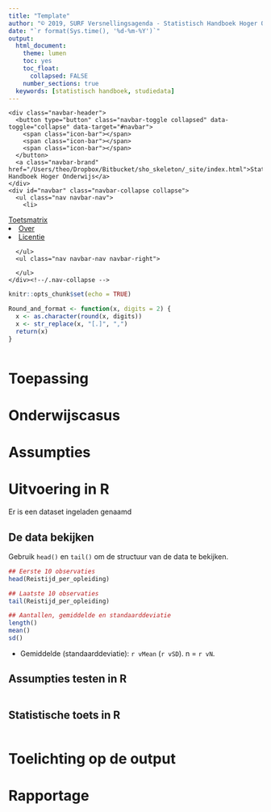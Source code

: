 ```yaml
---
title: "Template"
author: "© 2019, SURF Versnellingsagenda - Statistisch Handboek Hoger Onderwijs"
date: "`r format(Sys.time(), '%d-%m-%Y')`"
output:
  html_document:
    theme: lumen
    toc: yes
    toc_float: 
      collapsed: FALSE 
    number_sections: true
  keywords: [statistisch handboek, studiedata]
---
```


<style>
<!--html_preserve-->/* Stylesheet Statistisch Handboek */


/* Casus */
#casus {
    display: block;
    padding: 9.5px;
    margin: 0 0 10px;
    font-size: 14px;
    line-height: 2;
    color: #000000;
    background-color: #f5f5f5;
    border: 1px solid #158CBA;
    border-radius: 4px;
}

/* Empty data */
.empty{
    display: block;
    color: #FF0000;
}

/* Klippy */
.btn-klippy .octicon {
    display: inline-block;
    margin: 2px;
    padding: 2px;
    width: 15px !important;
}

/* Main container */
.main-container {
    margin-top: 50px;
}

/* Toetsmatrix */
table.toetsmatrix {
    text-align: center;
    margin: 5px;
    padding: 5px;
}


td.header1 {
    font-weight: bold;
    color: #FFFFFF;
    background-color: #158CBA;
    text-align: center;
}

td.header2 {
    font-weight: bold;
    color: #FFFFFF;
    background-color: #A6A6A6;
    text-align: center;
}

td.header3 {
    font-weight: bold;
    background-color: #D9D9D9;
    text-align: center;
}

table.toetsmatrix td {
    border-color: #000000 !important;
    padding: 10px;
}

td.innercell{
    border: 1px solid #000000;
}

td.innercell a {
    text-decoration: none;
}

td.innercell a:hover {
    text-decoration: underline;
}

td.published {
    color: #158cba;
}

td.unpublished, td.unpublished a {
    color: #A6A6A6;
}

td.unpublished a:hover {
    color: #A6A6A6;
    text-decoration: none;
}

/* Footer */
#footer {
 color: #808080
 background-image: url('images/VPO_logo_studiedata.png');;
 background-repeat: no-repeat;
 background-position: right;
 background-size: 230px auto;
 padding-right: 242px;
}

</style>

<div class="navbar navbar-default  navbar-fixed-top" role="navigation">
  <div class="container">
    <div class="navbar-header">
      <button type="button" class="navbar-toggle collapsed" data-toggle="collapse" data-target="#navbar">
        <span class="icon-bar"></span>
        <span class="icon-bar"></span>
        <span class="icon-bar"></span>
      </button>
      <a class="navbar-brand" href="/Users/theo/Dropbox/Bitbucket/sho_skeleton/_site/index.html">Statistisch Handboek Hoger Onderwijs</a>
    </div>
    <div id="navbar" class="navbar-collapse collapse">
      <ul class="nav navbar-nav">
        <li>
  <a href="/Users/theo/Dropbox/Bitbucket/sho_skeleton/_site/Toetsmatrix.html">Toetsmatrix</a>
</li>
<li>
  <a href="/Users/theo/Dropbox/Bitbucket/sho_skeleton/_site/Over.html">Over</a>
</li>
<li>
  <a href="/Users/theo/Dropbox/Bitbucket/sho_skeleton/_site/Licentie.html">Licentie</a>
</li>
      </ul>
      <ul class="nav navbar-nav navbar-right">

      </ul>
    </div><!--/.nav-collapse -->
  </div><!--/.container -->
</div><!--/html_preserve-->

<style>
  .col2 {
    columns: 2 200px;
    -webkit-columns: 2 200px;
    -moz-columns: 2 200px;
  }
</style>

```r
knitr::opts_chunk$set(echo = TRUE)
```

```r
Round_and_format <- function(x, digits = 2) {
  x <- as.character(round(x, digits))
  x <- str_replace(x, "[.]", ",")
  return(x)
}
```

<!-- ## BLOK: Data-aanmaken.R -->
```r

```
<!-- ## /BLOK: Data-aanmaken.R -->

# Toepassing

# Onderwijscasus

# Assumpties

# Uitvoering in R
Er is een dataset ingeladen genaamd

## De data bekijken
Gebruik `head()` en `tail()` om de structuur van de data te bekijken.
<!-- ## BLOK: Data-bekijken.R -->
```r
## Eerste 10 observaties
head(Reistijd_per_opleiding)

## Laatste 10 observaties
tail(Reistijd_per_opleiding)
```
<!-- ## /BLOK: Data-bekijken.R -->

<!-- ## BLOK: Data-beschrijven.R -->
```r
## Aantallen, gemiddelde en standaarddeviatie 
length()
mean()
sd()
```
<!-- ## /BLOK: Data-beschrijven.R -->

* Gemiddelde (standaarddeviatie): `r vMean` (`r vSD`). n = `r vN`.

## Assumpties testen in R

```r

```

## Statistische toets in R

```r

```

# Toelichting op de output

# Rapportage



